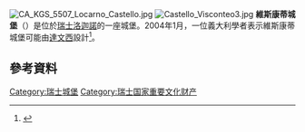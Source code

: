 [[File:CA_KGS_5507_Locarno_Castello.jpg|thumb]]
[[File:Castello_Visconteo3.jpg|thumb]]
'''維斯康蒂城堡'''（{{lang-it|Castello Visconteo}}）是位於[[瑞士|瑞士]][[洛迦諾|洛迦諾]]的一座城堡。2004年1月，一位義大利學者表示維斯康蒂城堡可能由[[達文西|達文西]]設計<ref name="Swissinfo 11 Aug">{{cite web |url=http://www.swissinfo.ch/eng/Home/Archive/Locarno_gets_its_own_da_Vinci_mystery.html?cid=5371158 |title= Locarno gets its own da Vinci mystery|author=Gehring, Françoise |date= 11 August 2006|publisher= Swissinfo.com |accessdate=3 December 2010}}</ref>。

==參考資料==
{{reflist}}

{{coord|46.1679|8.7933|type:landmark_region:CH|display=title}}
{{european building-stub}}
{{瑞士提契诺州城堡}}
{{normdaten}}
[[Category:瑞士城堡|Category:瑞士城堡]]
[[Category:瑞士国家重要文化财产|Category:瑞士国家重要文化财产]]